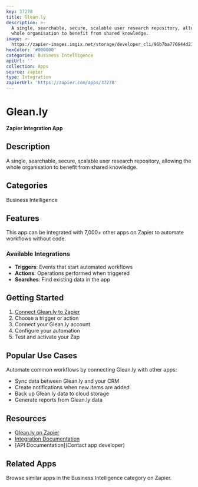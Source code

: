 ```yaml
---
key: 37278
title: Glean.ly
description: >-
  A single, searchable, secure, scalable user research repository, allowing the
  whole organisation to benefit from shared knowledge.
image: >-
  https://zapier-images.imgix.net/storage/developer_cli/96b7ba776644d21ec7af7179c47d8932.png?auto=format%2Ccompress&ixlib=python-3.0.0&q=50
hexColor: '#000000'
categories: Business Intelligence
apiUrl: ''
collection: Apps
source: zapier
type: Integration
zapierUrl: 'https://zapier.com/apps/37278'
---
```

# Glean.ly

**Zapier Integration App**

## Description

A single, searchable, secure, scalable user research repository, allowing the whole organisation to benefit from shared knowledge.

## Categories

Business Intelligence

## Features

This app can be integrated with 7,000+ other apps on Zapier to automate workflows without code.

### Available Integrations

- **Triggers**: Events that start automated workflows
- **Actions**: Operations performed when triggered
- **Searches**: Find existing data in the app

## Getting Started

1. [Connect Glean.ly to Zapier](https://zapier.com/apps/37278)
2. Choose a trigger or action
3. Connect your Glean.ly account
4. Configure your automation
5. Test and activate your Zap

## Popular Use Cases

Automate common workflows by connecting Glean.ly with other apps:

- Sync data between Glean.ly and your CRM
- Create notifications when new items are added
- Back up Glean.ly data to cloud storage
- Generate reports from Glean.ly data

## Resources

- [Glean.ly on Zapier](https://zapier.com/apps/37278)
- [Integration Documentation](https://zapier.com/apps/37278/integrations)
- [API Documentation](Contact app developer)

## Related Apps

Browse similar apps in the Business Intelligence category on Zapier.
